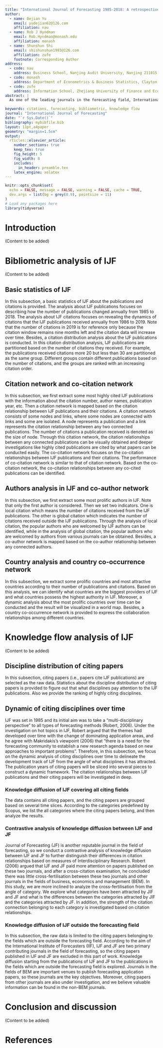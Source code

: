 ---
title: "International Journal of Forecasting 1985-2018: A retrospective based on bibliometric and knowledge flow analysis"
author:
  - name: Dejian Yu
    email: yudejian62@126.com
    affiliation: nau
  - name: Rob J Hyndman
    email: Rob.Hyndman@monash.edu
    affiliation: monash
  - name: Shunshun Shi
    email: shishunshun1993@126.com
    affiliation: zufe
    footnote: Corresponding Author
address:
  - code: nau
    address: Business School, Nanjing Audit University, Nanjing 211815, China
  - code: monash
    address: Department of Econometrics & Business Statistics, Clayton, VIC 3800, Australia
  - code: zufe
    address: Information School, Zhejiang University of Finance and Economics, Hangzhou 310016, China
abstract: |
  As one of the leading journals in the forecasting field, International Journal of Forecasting (IJF) has continually contributed to the field over 30 years. In this study, a retrospective analysis is conducted to evaluate the merits of IJF from 1985 to 2018 based on the raw data harvested from Scopus. The retrospective analysis consists of two parts. One is a bibliometric analysis of IJF based on a science mapping technique which focuses on the level of paper, author and country. A citation network, a co-citation network, a co-author network and a country co-occurrence network are mapped based on IJF's publications. Multiple relationships between different scientific entities can be explored from these networks. The other is a knowledge flow analysis with measures of Interdisciplinary Research (IDR) based on the citing papers (i.e., the papers cite IJF's publications). The discipline distribution of citing papers can be obtained with the citation relationship between IJF's publications and their citing papers. Besides, a dynamic analysis of citing disciplines over time uncovers the changes of knowledge diffusion starting from IJF's publications. A deeper investigation about the knowledge flow outside of the forecasting journals is conducted for better elaborating the performance of IJF in knowledge diffusion outside the forecasting field. These two kinds of analyses directly depict a landscape about the development track of IJF based on the endorsements it obtained and the knowledge it spread abroad.

keywords: citations, forecasting, bibliometric, knowledge flow
journal: "International Journal of Forecasting"
date: "`r Sys.Date()`"
bibliography: mybibfile.bib
layout: 11pt,a4paper
geometry: "margin=1.5cm"
output: 
  rticles::elsevier_article:
    number_sections: true
    keep_tex: true
    fig_height: 5
    fig_width: 8
    includes:
      in_header: preamble.tex
    latex_engine: xelatex
---

```{r setup, include=FALSE}
knitr::opts_chunk$set(
  echo = FALSE, message = FALSE, warning = FALSE, cache = TRUE,
  dev.args = list(bg = grey(0.9), pointsize = 11)
)
# Load any packages here
library(tidyverse)
```

\newpage

# Introduction

(Content to be added)

# Bibliometric analysis of IJF

(Content to be added)

## Basic statistics of IJF

In this subsection, a basic statistics of IJF about the publications and citations is provided. The analysis about IJF publications focuses on describing how the number of publications changed annually from 1985 to 2018. The analysis about IJF citations focuses on revealing the dynamics of citations that the IJF publications received annually from 1986 to 2019. Note that the number of citations in 2019 is for reference only because the citation window remains nine months left and the citation data will increase over time. Besides, a citation distribution analysis about the IJF publications is conducted. In this citation distribution analysis, IJF publications are partitioned based on the number of citations they received. For example, the publications received citations more 20 but less than 30 are partitioned as the same group. Different groups contain different publications based on the number of citations, and the groups are ranked with an increasing citation order.

## Citation network and co-citation network

In this subsection, we first extract some most highly cited IJF publications with the information about the citation number, author names, publication year, etc. Then a citation network is mapped based on the citation relationship between IJF publications and their citations. A citation network consists of some nodes and links, where some nodes are connected with links and some are isolated. A node represents a publication and a link represents the citation relationship between any two connected publications. The number of citations a publication received is denoted as the size of node. Through this citation network, the citation relationships between any connected publications can be visually obtained and deeper investigations like highly cited publications are cited by what papers can be conducted easily. The co-citation network focuses on the co-citation relationships between IJF publications and their citations. The performance of co-citation network is similar to that of citation network. Based on the co-citation network, the co-citation relationships between any co-cited publications can be identified.

## Authors analysis in IJF and co-author network

In this subsection, we first extract some most prolific authors in IJF. Note that only the first author is considered. Then we set two indicators. One is local citation which means the number of citations received from the IJF publications. The other is global citation which indicates the number of citations received outside the IJF publications. Through the analysis of local citation, the popular authors who are welcomed by IJF authors can be identified, while in the analysis of global citation, the popular authors who are welcomed by authors from various journals can be obtained. Besides, a co-author network is mapped based on the co-author relationship between any connected authors.

## Country analysis and country co-occurrence network

In this subsection, we extract some prolific countries and most attractive countries according to their number of publications and citations. Based on this analysis, we can identify what countries are the biggest providers of IJF and what countries possess the highest authority in IJF. Moreover, a dynamic analysis about the most prolific countries over time can be conducted and the result will be visualized in a world map. Besides, a country co-occurrence network is provided to express the collaboration relationships among different countries.

# Knowledge flow analysis of IJF

(Content to be added)

## Discipline distribution of citing papers

In this subsection, citing papers (i.e., papers cite IJF publications) are selected as the raw data. Statistics about the discipline distribution of citing papers is provided to figure out that what disciplines pay attention to the IJF publications. Also we provide the ranking of highly citing disciplines.

## Dynamic of citing disciplines over time

IJF was set in 1985 and its initial aim was to take a "multi-disciplinary perspective" to all types of forecasting methods (Robert, 2006). Under the investigation on hot topics in IJF, Robert argued that the themes had developed over time with the change of dominating application areas, and he agree with Makridakis's viewpoint (2006) that "there is a need for the forecasting community to establish a new research agenda based on new approaches to important problems". Therefore, in this subsection, we focus on the dynamic analysis of citing disciplines over time to delineate the development track of IJF from the angle of what disciplines it has attracted. The publication years of citing papers will be sliced into several pieces to construct a dynamic framework. The citation relationships between IJF publications and their citing papers will be investigated in deep.

### Knowledge diffusion of IJF covering all citing fields

The data contains all citing papers, and the citing papers are grouped based on several time slices. According to the categories predefined by Scopus, we list the all categories where the citing papers belong, and then analyze the results.

### Contrastive analysis of knowledge diffusion between IJF and JF

Journal of Forecasting (JF) is another reputable journal in the field of forecasting, so we conduct a contrastive analysis of knowledge diffusion between IJF and JF to further distinguish their differences in citation relationships based on measures of Interdisciplinary Research. Robert (2006) argued that IJF and JF paid more attention on papers published on these two journals, and after a cross-citation examination, he concluded there was little cross-fertilisation between these two journals and other journals in the fields of business, economics and management (BEM). In this study, we are more inclined to analyze the cross-fertilisation from the angle of category. We explore what categories have been attracted by JIF and JF and what is the differences between the categories attracted by JIF and the categories attracted by JF. In addition, the strength of the citation connection belonging to each category is investigated based on citation relationships.

### Knowledge diffusion of IJF outside the forecasting field

In this subsection, the raw data is limited to the citing papers belonging to the fields which are outside the forecasting field. According to the aim of the International Institute of Forecasters (IIF), IJF and JF are two primary contributing journals in the field of forecasting, so the citing papers published in IJF and JF are excluded in this part of work. Knowledge diffusion starting from the publications of IJF and JF to the publications in the fields which are outside the forecasting field is explored. Journals in the fields of BEM are important venues to publish forecasting application papers, so these journals are the key objectives. Moreover, citing papers from other journals are also under investigation, and we believe valuable information can be found in the non-BEM journals.

# Conclusion and discussion

(Content to be added)

# References {#references .unnumbered}


